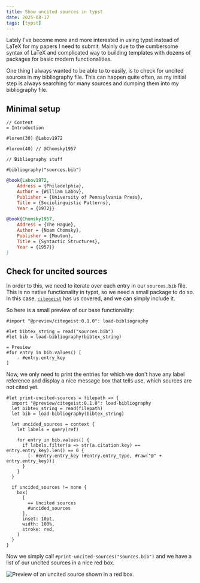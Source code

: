 ```yaml
---
title: Show uncited sources in typst
date: 2025-08-17
tags: [typst]
---
```


Lately I've become more and more interested in using typst instead of LaTeX for
my papers I need to submit. Mainly due to the cumbersome syntax of LaTeX and
complicated way to building templates with dozens of packages for basic modern
functionalities.

One thing I always wanted to be able to to easily, is to check for uncited
sources in my bibliography file. This can happen quite often, as my initial step
is always searching for many sources and dumping them into my bibliography file.

## Minimal setup

```typst
// Content
= Introduction

#lorem(30) @Labov1972

#lorem(40) // @Chomsky1957

// Bibliography stuff

#bibliography("sources.bib")
```

```bibtex
@book{Labov1972,
    Address = {Philadelphia},
    Author = {William Labov},
    Publisher = {University of Pennsylvania Press},
    Title = {Sociolinguistic Patterns},
    Year = {1972}}

@book{Chomsky1957,
    Address = {The Hague},
    Author = {Noam Chomsky},
    Publisher = {Mouton},
    Title = {Syntactic Structures},
    Year = {1957}}
}
```

## Check for uncited sources

In order to this, we need to iterate over each entry in our `sources.bib` file.
This is no native functionality in typst, so we need a small package to do so.
In this case, [`citegeist`](https://typst.app/universe/package/citegeist) has us
covered, and we can simply include it.

So here is a small preview of our base functionality:

```typst
#import "@preview/citegeist:0.1.0": load-bibliography

#let bibtex_string = read("sources.bib")
#let bib = load-bibliography(bibtex_string)

= Preview
#for entry in bib.values() [
    - #entry.entry_key
]
```

Now, we only need to print the entries for which we don't have any label
reference and display a nice message box that tells use, which sources are
not cited yet.

```typst
#let print-uncited-sources = filepath => {
  import "@preview/citegeist:0.1.0": load-bibliography
  let bibtex_string = read(filepath)
  let bib = load-bibliography(bibtex_string)

  let uncided_sources = context {
    let labels = query(ref)

    for entry in bib.values() {
      if labels.filter(a => str(a.citation.key) == entry.entry_key).len() == 0 {
        [- #entry.entry_key (#entry.entry_type, #raw("@" + entry.entry_key))]
      }
    }
  }

  if uncided_sources != none {
    box(
      [
        == Uncited sources
        #uncided_sources
      ],
      inset: 10pt,
      width: 100%,
      stroke: red,
    )
  }
}
```

Now we simply call `#print-uncited-sources("sources.bib")` and we have a list
of our uncited sources in a nice red box.

![Preview of an uncited source shown in a red box.](./preview.png)